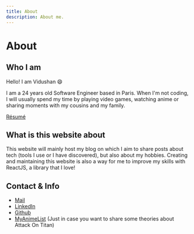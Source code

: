 ```yaml
---
title: About
description: About me.
---
```


# About

## Who I am

Hello! I am Vidushan :smile:

I am a 24 years old Software Engineer based in Paris. When I'm not coding, I will usually spend my time by playing video games, watching anime or sharing moments with my cousins and my family.

[Résumé](/an/cv.pdf)

## What is this website about

This website will mainly host my blog on which I aim to share posts about tech (tools I use or I have discovered), but also about my hobbies. Creating and maintaining this website is also a way for me to improve my skills with ReactJS, a library that I love!

## Contact & Info

- [Mail](mailto:vidush@n-c.dev)
- [LinkedIn](https://www.linkedin.com/in/c-vidushan/)
- [Github](https://github.com/vidjul)
- [MyAnimeList](https://myanimelist.net/profile/Vidjul) (Just in case you want to share some theories about Attack On Titan)

